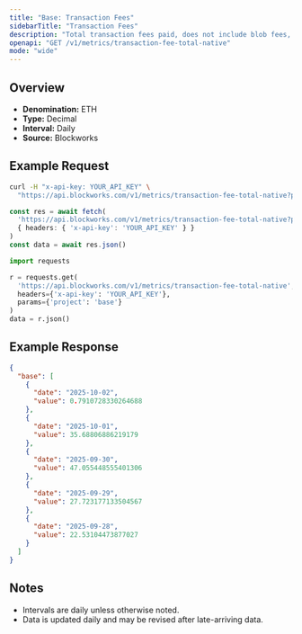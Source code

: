 ```yaml
---
title: "Base: Transaction Fees"
sidebarTitle: "Transaction Fees"
description: "Total transaction fees paid, does not include blob fees, out-of-protocol tips, or additional sources of revenue"
openapi: "GET /v1/metrics/transaction-fee-total-native"
mode: "wide"
---
```


## Overview

- **Denomination:** ETH
- **Type:** Decimal
- **Interval:** Daily
- **Source:** Blockworks

## Example Request

<CodeGroup>

```bash cURL
curl -H "x-api-key: YOUR_API_KEY" \
  "https://api.blockworks.com/v1/metrics/transaction-fee-total-native?project=base"
```

```typescript TypeScript
const res = await fetch(
  'https://api.blockworks.com/v1/metrics/transaction-fee-total-native?project=base',
  { headers: { 'x-api-key': 'YOUR_API_KEY' } }
)
const data = await res.json()
```

```python Python
import requests

r = requests.get(
  'https://api.blockworks.com/v1/metrics/transaction-fee-total-native',
  headers={'x-api-key': 'YOUR_API_KEY'},
  params={'project': 'base'}
)
data = r.json()
```

</CodeGroup>

## Example Response

```json
{
  "base": [
    {
      "date": "2025-10-02",
      "value": 0.7910728330264688
    },
    {
      "date": "2025-10-01",
      "value": 35.68806886219179
    },
    {
      "date": "2025-09-30",
      "value": 47.055448555401306
    },
    {
      "date": "2025-09-29",
      "value": 27.723177133504567
    },
    {
      "date": "2025-09-28",
      "value": 22.53104473877027
    }
  ]
}
```

## Notes
- Intervals are daily unless otherwise noted.
- Data is updated daily and may be revised after late-arriving data.